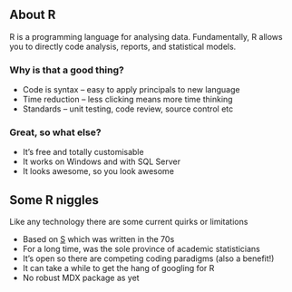 ## About R {#aboutr}
R is a programming language for analysing data.  Fundamentally, R allows you to directly code analysis, reports, and statistical models.

### Why is that a good thing?
* Code is syntax -- easy to apply principals to new language
* Time reduction -- less clicking means more time thinking
* Standards -- unit testing, code review, source control etc

### Great, so what else?
* It's free and totally customisable
* It works on Windows and with SQL Server
* It looks awesome, so you look awesome

## Some R niggles
Like any technology there are some current quirks or limitations

* Based on [S][1] which was written in the 70s
* For a long time, was the sole province of academic statisticians
* It's open so there are competing coding paradigms (also a benefit!)
* It can take a while to get the hang of googling for R
* No robust MDX package as yet



[1]:http://en.wikipedia.org/wiki/S_(programming_language) "Wikipedia article"